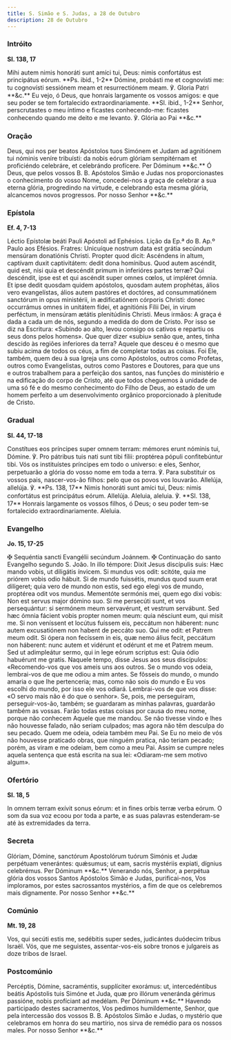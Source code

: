 ```yaml
---
title: S. Simão e S. Judas, a 28 de Outubro
description: 28 de Outubro
---
```


### Intróito

**Sl. 138, 17**

<div class="grid grid-cols-2 gap-5">
  <span class="text-justify">
    Mihi autem nimis honoráti sunt amíci tui, Deus: nimis confortátus est
    principátus eórum. **Ps. ibid., 1-2** Dómine, probásti me et cognovísti me:
    tu cognovísti sessiónem meam et resurrectiónem meam. ℣. Gloria Patri **&c.**
  </span>
  <span class="text-justify">
    Eu vejo, ó Deus, que honrais largamente os vossos amigos: e que seu poder se
    tem fortalecido extraordinariamente. **Sl. ibid., 1-2** Senhor,
    perscrutastes o meu íntimo e ficastes conhecendo-me: ficastes conhecendo
    quando me deito e me levanto. ℣. Glória ao Pai **&c.**
  </span>
</div>

### Oração

<div class="grid grid-cols-2 gap-5">
  <span class="text-justify">
    Deus, qui nos per beatos Apóstolos tuos Simónem et Judam ad agnitiónem tui
    nóminis veníre tribuísti: da nobis eórum glóriam sempitérnam et proficiéndo
    celebráre, et celebrándo profícere. Per Dóminum **&c.**
  </span>
  <span class="text-justify">
    Ó Deus, que pelos vossos B. B. Apóstolos Simão e Judas nos proporcionastes o
    conhecimento do vosso Nome, concedei-nos a graça de celebrar a sua eterna
    glória, progredindo na virtude, e celebrando esta mesma glória, alcancemos
    novos progressos. Por nosso Senhor **&c.**
  </span>
</div>

### Epístola

**Ef. 4, 7-13**

<div class="grid grid-cols-2 gap-5">
  <span class="text-justify">
    Léctio Epístolæ beáti Pauli Apóstoli ad Ephésios.
  </span>
  <span class="text-justify">Lição da Ep.ª do B. Ap.º Paulo aos Efésios.</span>
  <span class="text-justify">
    Fratres: Unicuíque nostrum data est grátia secúndum mensúram donatiónis
    Christi. Propter quod dicit: Ascéndens in altum, captívam duxit
    captivitátem: dedit dona homínibus. Quod autem ascéndit, quid est, nisi quia
    et descéndit primum in inferióres partes terræ? Qui descéndit, ipse est et
    qui ascéndit super omnes cœlos, ut impléret ómnia. Et ipse dedit quosdam
    quidem apóstolos, quosdam autem prophétas, álios vero evangelístas, álios
    autem pastóres et doctóres, ad consummatiónem sanctórum in opus ministérii,
    in ædificatiónem córporis Christi: donec occurrámus omnes in unitátem fídei,
    et agnitiónis Fílii Dei, in virum perféctum, in mensúram ætátis plenitúdinis
    Christi.
  </span>
  <span class="text-justify">
    Meus irmãos: A graça é dada a cada um de nós, segundo a medida do dom de
    Cristo. Por isso se diz na Escritura: «Subindo ao alto, levou consigo os
    cativos e repartiu os seus dons pelos homens». Que quer dizer «subiu» senão
    que, antes, tinha descido às regiões inferiores da terra? Aquele que desceu
    é o mesmo que subiu acima de todos os céus, a fim de completar todas as
    coisas. Foi Ele, também, quem deu à sua Igreja uns como Apóstolos, outros
    como Profetas, outros como Evangelistas, outros como Pastores e Doutores,
    para que uns e outros trabalhem para a perfeição dos santos, nas funções do
    ministério e na edificação do corpo de Cristo, até que todos cheguemos à
    unidade de uma só fé e do mesmo conhecimento do Filho de Deus, ao estado de
    um homem perfeito a um desenvolvimento orgânico proporcionado à plenitude de
    Cristo.
  </span>
</div>

### Gradual

**Sl. 44, 17-18**

<div class="grid grid-cols-2 gap-5">
  <span class="text-justify">
    Constítues eos príncipes super omnem terram: mémores erunt nóminis tui,
    Dómine. ℣. Pro pátribus tuis nati sunt tibi fílii: proptérea pópuli
    confitebúntur tibi.
  </span>
  <span class="text-justify">
    Vós os instituístes príncipes em todo o universo: e eles, Senhor,
    perpetuarão a glória do vosso nome em toda a terra. ℣. Para substituir os
    vossos pais, nascer-vos-ão filhos: pelo que os povos vos louvarão.
  </span>
  <span class="text-justify">
    Allelúja, allelúja. ℣. **Ps. 138, 17** Nimis honoráti sunt amíci tui, Deus:
    nimis confortátus est principátus eórum. Allelúja.
  </span>
  <span class="text-justify">
    Aleluia, aleluia. ℣. **Sl. 138, 17** Honrais largamente os vossos filhos, ó
    Deus; o seu poder tem-se fortalecido extraordinariamente. Aleluia.
  </span>
</div>

### Evangelho

**Jo. 15, 17-25**

<div class="grid grid-cols-2 gap-5">
  <span class="text-justify">
    <span class="text-red-500">✠</span> Sequéntia sancti Evangélii secúndum
    Joánnem.
  </span>
  <span class="text-justify">
    <span class="text-red-500">✠</span> Continuação do santo Evangelho segundo
    S. João.
  </span>
  <span class="text-justify">
    In illo témpore: Dixit Jesus discípulis suis: Hæc mando vobis, ut diligátis
    ínvicem. Si mundus vos odit: scitóte, quia me priórem vobis odio hábuit. Si
    de mundo fuissétis, mundus quod suum erat dilígeret; quia vero de mundo non
    estis, sed ego elegi vos de mundo, proptérea odit vos mundus. Mementóte
    sermónis mei, quem ego dixi vobis: Non est servus major dómino suo. Si me
    persecúti sunt, et vos persequántur: si sermónem meum servavérunt, et
    vestrum servábunt. Sed hæc ómnia fácient vobis propter nomen meum: quia
    nésciunt eum, qui misit me. Si non veníssent et locútus fuíssem eis,
    peccátum non háberent: nunc autem excusatiónem non habent de peccáto suo.
    Qui me odit: et Patrem meum odit. Si ópera non fecíssem in eis, quæ nemo
    álius fecit, peccátum non háberent: nunc autem et vidérunt et odérunt et me
    et Patrem meum. Sed ut adimpleátur sermo, qui in lege eórum scriptus est:
    Quia ódio habuérunt me gratis.
  </span>
  <span class="text-justify">
    Naquele tempo, disse Jesus aos seus discípulos: «Recomendo-vos que vos ameis
    uns aos outros. Se o mundo vos odeia, lembrai-vos de que me odiou a mim
    antes. Se fôsseis do mundo, o mundo amaria o que lhe pertenceria; mas, como
    não sois do mundo e Eu vos escolhi do mundo, por isso ele vos odiará.
    Lembrai-vos de que vos disse: «O servo mais não é do que o senhor». Se,
    pois, me perseguiram, perseguir-vos-ão, também; se guardaram as minhas
    palavras, guardarão também as vossas. Farão todas estas coisas por causa do
    meu nome, porque não conhecem Aquele que me mandou. Se não tivesse vindo e
    lhes não houvesse falado, não seriam culpados; mas agora não têm desculpa do
    seu pecado. Quem me odeia, odeia também meu Pai. Se Eu no meio de vós não
    houvesse praticado obras, que ninguém pratica, não teriam pecado; porém, as
    viram e me odeiam, bem como a meu Pai. Assim se cumpre neles aquela sentença
    que está escrita na sua lei: «Odiaram-me sem motivo algum».
  </span>
</div>

### Ofertório

**Sl. 18, 5**

<div class="grid grid-cols-2 gap-5">
  <span class="text-justify">
    In omnem terram exívit sonus eórum: et in fines orbis terræ verba eórum.
  </span>
  <span class="text-justify">
    O som da sua voz ecoou por toda a parte, e as suas palavras estenderam-se
    até às extremidades da terra.
  </span>
</div>

### Secreta

<div class="grid grid-cols-2 gap-5">
  <span class="text-justify">
    Glóriam, Dómine, sanctórum Apostolórum tuórum Simónis et Judæ perpétuam
    venerántes: quǽsumus; ut eam, sacris mystériis expiati, dígnius celebrémus.
    Per Dóminum **&c.**
  </span>
  <span class="text-justify">
    Venerando nós, Senhor, a perpétua glória dos vossos Santos Apóstolos Simão e
    Judas, purificai-nos, Vos imploramos, por estes sacrossantos mystérios, a
    fim de que os celebremos mais dignamente. Por nosso Senhor **&c.**
  </span>
</div>

### Comúnio

**Mt. 19, 28**

<div class="grid grid-cols-2 gap-5">
  <span class="text-justify">
    Vos, qui secúti estis me, sedébitis super sedes, judicántes duódecim tribus
    Israël.
  </span>
  <span class="text-justify">
    Vós, que me seguistes, assentar-vos-eis sobre tronos e julgareis as doze
    tribos de Israel.
  </span>
</div>

### Postcomúnio

<div class="grid grid-cols-2 gap-5">
  <span class="text-justify">
    Percéptis, Dómine, sacraméntis, supplíciter exorámus: ut, intercedéntibus
    beátis Apóstolis tuis Simóne et Juda, quæ pro illórum veneránda gérimus
    passióne, nobis profíciant ad medélam. Per Dóminum **&c.**
  </span>
  <span class="text-justify">
    Havendo participado destes sacramentos, Vos pedimos humildemente, Senhor,
    que pela intercessão dos vossos B. B. Apóstolos Simão e Judas, o mystério
    que celebramos em honra do seu martírio, nos sirva de remédio para os nossos
    males. Por nosso Senhor **&c.**
  </span>
</div>
